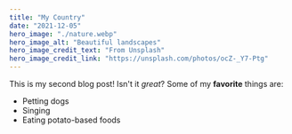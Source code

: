 ```yaml
---
title: "My Country"
date: "2021-12-05"
hero_image: "./nature.webp"
hero_image_alt: "Beautiful landscapes"
hero_image_credit_text: "From Unsplash"
hero_image_credit_link: "https://unsplash.com/photos/ocZ-_Y7-Ptg"
---
```

This is my second blog post! Isn't it *great*?
Some of my **favorite** things are:
* Petting dogs
* Singing
* Eating potato-based foods